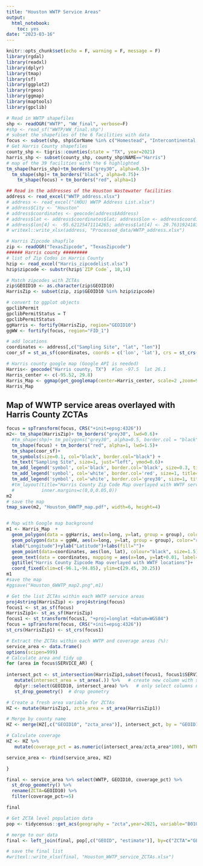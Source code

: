 ```yaml
---
title: "Houston WWTP Service Areas"
output:
  html_notebook:
    toc: yes
date: "2023-03-16"
---
```


```r
knitr::opts_chunk$set(echo = F, warning = F, message = F)
library(rgdal)
library(readxl)
library(dplyr)
library(tmap)
library(sf)
library(ggplot2)
library(rgeos)
library(ggmap)
library(maptools)
library(gpclib)
```



```r
# Read in WWTP shapefiles
shp <- readOGR("WWTP", "WW_final", verbose=F)
#shp <- read_sf("WWTP/WW_final.shp")
# subset the shapefiles of the 6 facilities with data
focus <- subset(shp, shp$CorName %in% c("Homestead", "Intercontinental Airport", "Park Ten", "Turkey Creek", "Almeda Sims", "Metro Central"))
# Get Harris County shapefiles 
county_shp <- tigris::counties(state = "TX", year=2021)
harris_shp <- subset(county_shp, county_shp$NAME=="Harris")
# map of the 39 facilities with the 6 highlighted 
tm_shape(harris_shp)+tm_borders("grey30", alpha=0.5)+
  tm_shape(shp)+ tm_borders("black", alpha=0.75)+
    tm_shape(focus) + tm_borders("red", alpha=1)
```

```r
## Read in the addresses of the Houston Wastewater facilities
address <- read_excel("WWTP_address.xlsx")
# address <- read_excel("(HOU) WWTP Address List.xlsx")
# address$City <- "Houston"
# address$coordinates <- geocode(address$Address)
# address$lat <- address$coordinates$lat; address$lon <- address$coordinates$lon
# address$lon[4] <- -95.62125471114265; address$lat[4] <- 29.76319241835248
# writexl::write_xlsx(address, "Processed_data/WWTP_address.xlsx")

# Harris Zipcode shapfile
zip <- readOGR("TexasZipcode", "TexasZipcode")
###### Harris county #########
# list of Zip Codes in Harris County
hzip <- read_excel("Harris_zipcodelist.xlsx")
hzip$zipcode <- substr(hzip$`ZIP Code`, 10,14)

# Match zipcodes with ZCTAs
zip$GEOID10 <- as.character(zip$GEOID10)
HarrisZip <- subset(zip, zip$GEOID10 %in% hzip$zipcode)

# convert to ggplot objects
gpclibPermit
gpclibPermitStatus = T
gpclibPermitStatus
ggHarris <- fortify(HarrisZip, region="GEOID10")
ggWW <- fortify(focus, region="FID_1")

# add locations 
coordinates <- address[,c("Sampling Site", "lat", "lon")]
coor_sf = st_as_sf(coordinates, coords = c('lon', 'lat'), crs = st_crs(HarrisZip)$proj4string)

# Harris county google map (Google API is needed)
Harris<- geocode("Harris county, TX")  #lon -97.5  lat 26.1
Harris_center <- c(-95.52, 29.8)
Harris_Map <- ggmap(get_googlemap(center=Harris_center, scale=2 ,zoom=9, maptype = "roadmap"), extent="panel")
Harris_Map

```

## Map of WWTP service areas overlayed with Harris County ZCTAs
```r
focus = spTransform(focus, CRS("+init=epsg:4326"))
m2<- tm_shape(HarrisZip)+ tm_borders("grey30", lwd=0.6)+
  #tm_shape(shp)+ tm_polygons("grey30", alpha=0.5, border.col = "black", border.alpha = 1)+
  tm_shape(focus) + tm_borders("red", alpha=1, lwd=1.5)+
  tm_shape(coor_sf)+
  tm_symbols(size=0.1, col="black", border.col="black") +
  tm_text("Sampling Site", size=1, just="left", ymod=0.6)+
  tm_add_legend('symbol', col='black', border.col='black', size=0.3, title="WWTF locations") +
  tm_add_legend('symbol', col='white', border.col='red', size=1, title="Service area") +
  tm_add_legend('symbol', col='white', border.col='grey30', size=1, title="ZCTA boundaries") #+
  #tm_layout(title="Harris County Zip Code Map overlayed with WWTF service areas",
  #          inner.margins=c(0,0,0.05,0))
m2
# save the map
tmap_save(m2, "Houston_6WWTP_map.pdf", width=6, height=4)


# Map with Google map background
m1 <- Harris_Map  +
  geom_polygon(data = ggHarris, aes(x=long, y=lat, group = group), color="grey50", size=0.7, alpha=0)+
  geom_polygon(data = ggWW, aes(x=long, y=lat, group = group), color="red", size=0.8, fill="pink")+
  xlab("Longitude")+ylab("Latitude")+labs(fill="")+
  geom_point(data=coordinates, aes(lon, lat), colour="black", size=1.5)+
  geom_text(data = coordinates, mapping = aes(x=lon, y=lat+0.01, label=`Sampling Site`), size=4, color="blue")+
  ggtitle("Harris County Zipcode Map overlayed with WWTF locations")+
  coord_fixed(xlim=c(-96.1,-94.85), ylim=c(29.45, 30.25))
m1
#save the map
#ggsave("Houston_6WWTP_map2.png",m1)

```


```r
# Get the list ZCTAs within each WWTP service areas
proj4string(HarrisZip) <- proj4string(focus)
focus1 <- st_as_sf(focus)
HarrisZip1<- st_as_sf(HarrisZip)
focus1 <- st_transform(focus1, "+proj=longlat +datum=WGS84")
focus = spTransform(focus, CRS("+init=epsg:4326"))
st_crs(HarrisZip1) <- st_crs(focus1)

# Extract the ZCTAs within each WWTP and coverage areas (%):
service_area <- data.frame()
options(scipen=999)
# Calculate area and tidy up
for (area in focus$SERVICE_AR) {
  
intersect_pct <- st_intersection(HarrisZip1,subset(focus1, focus1$SERVICE_AR==area)) %>% 
   mutate(intersect_area = st_area(.)) %>%   # create new column with shape area
   dplyr::select(GEOID10, intersect_area) %>%   # only select columns needed to merge
   st_drop_geometry()  # drop geometry

# Create a fresh area variable for ZCTAs
HZ <- mutate(HarrisZip1, zcta_area = st_area(HarrisZip1))

# Merge by county name
HZ <- merge(HZ[,c("GEOID10", "zcta_area")], intersect_pct, by = "GEOID10", all.y = TRUE)

# Calculate coverage
HZ <- HZ %>% 
   mutate(coverage_pct = as.numeric(intersect_area/zcta_area*100), WWTP=area)

service_area <- rbind(service_area, HZ)

}

final <- service_area %>% select(WWTP, GEOID10, coverage_pct) %>%
  st_drop_geometry() %>%
  rename(ZCTA=GEOID10) %>%
  filter(coverage_pct>=5)

final
```


```r
# Get ZCTA level population data
pop <- tidycensus::get_acs(geography = "zcta",year=2021, variable="B01001_001")

# merge to our data
final <- left_join(final, pop[,c("GEOID", "estimate")], by=c("ZCTA"="GEOID")) %>% rename(ZCTA_pop=estimate)

# save the final list
#writexl::write_xlsx(final, "Houston_WWTP_service_ZCTAs.xlsx")
```





